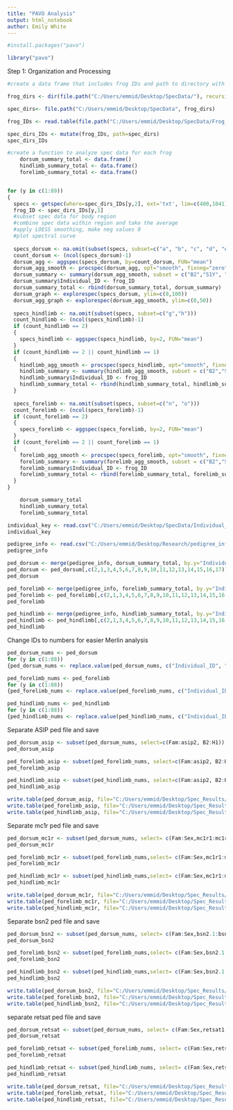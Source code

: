 ```yaml
---
title: "PAVO Analysis"
output: html_notebook
author: Emily White
---
```


```r
#install.packages("pavo")
```

```r
library("pavo")
```

Step 1: Organization and Processing

```r
#create a data frame that includes frog IDs and path to directory with spec data

frog_dirs <- dir(file.path("C:/Users/emmid/Desktop/SpecData/"), recursive=TRUE, include.dirs=TRUE, pattern= "(^\\d{1,}\\w{0,1}$)|(^..\\d$)")

spec_dirs<- file.path("C:/Users/emmid/Desktop/SpecData", frog_dirs)

frog_IDs <- read.table(file.path("C:/Users/emmid/Desktop/SpecData/Frog_IDs.txt"), header = TRUE, stringsAsFactors=FALSE)

spec_dirs_IDs <- mutate(frog_IDs, path=spec_dirs)
spec_dirs_IDs
```

```r
#create a function to analyze spec data for each frog
    dorsum_summary_total <- data.frame()
    hindlimb_summary_total <- data.frame()
    forelimb_summary_total <- data.frame()


for (y in c(1:89)) 
{
  specs <- getspec(where=spec_dirs_IDs[y,2], ext='txt', lim=c(400,1041), subdir=TRUE, subdir.names=TRUE)
  frog_ID <- spec_dirs_IDs[y,1]
  #subset spec data for body region
  #combine spec data within region and take the average
  #apply LOESS smoothing, make neg values 0
  #plot spectral curve
  
  specs_dorsum <- na.omit(subset(specs, subset=c("a", "b", "c", "d", "e", "f", "p", "q")))
  count_dorsum <- (ncol(specs_dorsum)-1)
  dorsum_agg <- aggspec(specs_dorsum, by=count_dorsum, FUN="mean")
  dorsum_agg_smooth <- procspec(dorsum_agg, opt="smooth", fixneg="zero", span=0.15)
  dorsum_summary <- summary(dorsum_agg_smooth, subset = c("B2","S1Y", "S1R","H1"))
  dorsum_summary$Individual_ID <- frog_ID
  dorsum_summary_total <- rbind(dorsum_summary_total, dorsum_summary)
  dorsum_graph <- explorespec(specs_dorsum, ylim=c(0,100))
  dorsum_agg_graph <- explorespec(dorsum_agg_smooth, ylim=c(0,50))
  
  specs_hindlimb <- na.omit(subset(specs, subset=c("g","h")))
  count_hindlimb <- (ncol(specs_hindlimb)-1)
  if (count_hindlimb == 2) 
  {
    specs_hindlimb <- aggspec(specs_hindlimb, by=2, FUN="mean")
  }
  if (count_hindlimb == 2 || count_hindlimb == 1)
  {
    hindlimb_agg_smooth <- procspec(specs_hindlimb, opt="smooth", fixneg="zero", span=0.15)
    hindlimb_summary <- summary(hindlimb_agg_smooth, subset = c("B2","S1Y", "S1R","H1"))
    hindlimb_summary$Individual_ID <- frog_ID
    hindlimb_summary_total <- rbind(hindlimb_summary_total, hindlimb_summary)
  }
  
  specs_forelimb <- na.omit(subset(specs, subset=c("n", "o")))
  count_forelimb <- (ncol(specs_forelimb)-1)
  if (count_forelimb == 2) 
  {
    specs_forelimb <- aggspec(specs_forelimb, by=2, FUN="mean")
  }
  if (count_forelimb == 2 || count_forelimb == 1)
  {
    forelimb_agg_smooth <- procspec(specs_forelimb, opt="smooth", fixneg="zero", span=0.15)
    forelimb_summary <- summary(forelimb_agg_smooth, subset = c("B2","S1Y", "S1R","H1"))
    forelimb_summary$Individual_ID <- frog_ID
    forelimb_summary_total <- rbind(forelimb_summary_total, forelimb_summary)
  }
}
```

```r
    dorsum_summary_total
    hindlimb_summary_total
    forelimb_summary_total
```

```r
individual_key <- read.csv("C:/Users/emmid/Desktop/SpecData/Individual_Key.csv")
individual_key
```


```r
pedigree_info <- read.csv("C:/Users/emmid/Desktop/Research/pedigree_info_new.csv", colClasses = "character")
pedigree_info
```

```r
ped_dorsum <- merge(pedigree_info, dorsum_summary_total, by.y="Individual_ID", no.dups=TRUE, all.x=TRUE)
ped_dorsum <- ped_dorsum[,c(2,1,3,4,5,6,7,8,9,10,11,12,13,14,15,16,17)]
ped_dorsum

ped_forelimb <- merge(pedigree_info, forelimb_summary_total, by.y="Individual_ID", no.dups=TRUE, all.x=TRUE)
ped_forelimb <- ped_forelimb[,c(2,1,3,4,5,6,7,8,9,10,11,12,13,14,15,16,17)]
ped_forelimb

ped_hindlimb <- merge(pedigree_info, hindlimb_summary_total, by.y="Individual_ID", no.dups=TRUE, all.x=TRUE)
ped_hindlimb <- ped_hindlimb[,c(2,1,3,4,5,6,7,8,9,10,11,12,13,14,15,16,17)]
ped_hindlimb
```

Change IDs to numbers for easier Merlin analysis
```r
ped_dorsum_nums <- ped_dorsum
for (y in c(1:88))
{ped_dorsum_nums <- replace.value(ped_dorsum_nums, c("Individual_ID", "Parent_1", "Parent_2"), from=individual_key[y,1], to=individual_key[y,2])}
```

```r
ped_forelimb_nums <- ped_forelimb
for (y in c(1:88))
{ped_forelimb_nums <- replace.value(ped_forelimb_nums, c("Individual_ID", "Parent_1", "Parent_2"), from=individual_key[y,1], to=individual_key[y,2])}
```

```r
ped_hindlimb_nums <- ped_hindlimb
for (y in c(1:88))
{ped_hindlimb_nums <- replace.value(ped_hindlimb_nums, c("Individual_ID", "Parent_1", "Parent_2"), from=individual_key[y,1], to=individual_key[y,2])}
```

Separate ASIP ped file and save
```r
ped_dorsum_asip <- subset(ped_dorsum_nums, select=c(Fam:asip2, B2:H1))
ped_dorsum_asip

ped_forelimb_asip <- subset(ped_forelimb_nums, select=c(Fam:asip2, B2:H1))
ped_forelimb_asip

ped_hindlimb_asip <- subset(ped_hindlimb_nums, select=c(Fam:asip2, B2:H1))
ped_hindlimb_asip
```

```r
write.table(ped_dorsum_asip, file="C:/Users/emmid/Desktop/Spec_Results/Ped_Files/ped_dorsum_asip.txt", sep="\t", row.names = FALSE, na="x", col.names = FALSE, quote=FALSE)
write.table(ped_forelimb_asip, file="C:/Users/emmid/Desktop/Spec_Results/Ped_Files/ped_forelimb_asip.txt", sep="\t", row.names = FALSE, na="x", col.names = FALSE, quote=FALSE)
write.table(ped_hindlimb_asip, file="C:/Users/emmid/Desktop/Spec_Results/Ped_Files/ped_hindlimb_asip.txt", sep="\t", row.names = FALSE, na="x", col.names = FALSE, quote=FALSE)
```


Separate mc1r ped file and save
```r
ped_dorsum_mc1r <- subset(ped_dorsum_nums, select= c(Fam:Sex,mc1r1:mc1r2, B2:H1))
ped_dorsum_mc1r

ped_forelimb_mc1r <- subset(ped_forelimb_nums,select= c(Fam:Sex,mc1r1:mc1r2, B2:H1))
ped_forelimb_mc1r

ped_hindlimb_mc1r <- subset(ped_hindlimb_nums,select= c(Fam:Sex,mc1r1:mc1r2, B2:H1))
ped_hindlimb_mc1r
```

```r
write.table(ped_dorsum_mc1r, file="C:/Users/emmid/Desktop/Spec_Results/Ped_Files/ped_dorsum_mc1r.txt", sep="\t", row.names = FALSE, na="x", col.names = FALSE, quote=FALSE)
write.table(ped_forelimb_mc1r, file="C:/Users/emmid/Desktop/Spec_Results/Ped_Files/ped_forelimb_mc1r.txt", sep="\t", row.names = FALSE, na="x", col.names = FALSE, quote=FALSE)
write.table(ped_hindlimb_mc1r, file="C:/Users/emmid/Desktop/Spec_Results/Ped_Files/ped_hindlimb_mc1r.txt", sep="\t", row.names = FALSE, na="x", col.names = FALSE, quote=FALSE)
```


Separate bsn2 ped file and save
```r
ped_dorsum_bsn2 <- subset(ped_dorsum_nums, select= c(Fam:Sex,bsn2.1:bsn2.2, B2:H1))
ped_dorsum_bsn2

ped_forelimb_bsn2 <- subset(ped_forelimb_nums,select= c(Fam:Sex,bsn2.1:bsn2.2, B2:H1))
ped_forelimb_bsn2

ped_hindlimb_bsn2 <- subset(ped_hindlimb_nums,select= c(Fam:Sex,bsn2.1:bsn2.2, B2:H1))
ped_hindlimb_bsn2
```

```r
write.table(ped_dorsum_bsn2, file="C:/Users/emmid/Desktop/Spec_Results/Ped_Files/ped_dorsum_bsn2.txt", sep="\t", row.names = FALSE, na="x", col.names = FALSE, quote=FALSE)
write.table(ped_forelimb_bsn2, file="C:/Users/emmid/Desktop/Spec_Results/Ped_Files/ped_forelimb_bsn2.txt", sep="\t", row.names = FALSE, na="x", col.names = FALSE, quote=FALSE)
write.table(ped_hindlimb_bsn2, file="C:/Users/emmid/Desktop/Spec_Results/Ped_Files/ped_hindlimb_bsn2.txt", sep="\t", row.names = FALSE, na="x", col.names = FALSE, quote=FALSE)
```


separate retsat ped file and save
```r
ped_dorsum_retsat <- subset(ped_dorsum_nums, select= c(Fam:Sex,retsat1:retsat2, B2:H1))
ped_dorsum_retsat

ped_forelimb_retsat <- subset(ped_forelimb_nums, select= c(Fam:Sex,retsat1:retsat2, B2:H1))
ped_forelimb_retsat

ped_hindlimb_retsat <- subset(ped_hindlimb_nums, select= c(Fam:Sex,retsat1:retsat2, B2:H1))
ped_hindlimb_retsat
```

```r
write.table(ped_dorsum_retsat, file="C:/Users/emmid/Desktop/Spec_Results/Ped_Files/ped_dorsum_retsat.txt", sep="\t", row.names = FALSE, na="x", col.names = FALSE, quote=FALSE)
write.table(ped_forelimb_retsat, file="C:/Users/emmid/Desktop/Spec_Results/Ped_Files/ped_forelimb_retsat.txt", sep="\t", row.names = FALSE, na="x", col.names = FALSE, quote=FALSE)
write.table(ped_hindlimb_retsat, file="C:/Users/emmid/Desktop/Spec_Results/Ped_Files/ped_hindlimb_retsat.txt", sep="\t", row.names = FALSE, na="x", col.names = FALSE, quote=FALSE)
```



